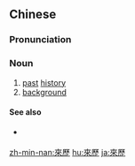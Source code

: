 {{also|来历}}
==Chinese==
{{zh-forms|s=来历}}

===Pronunciation===
{{zh-pron
|m=láilì
|c=loi4 lik6
|h=pfs=lòi-li̍t
|mn=qz:lâi-lia̍k/tw,xm,zz:lâi-le̍k
|ma=Zh-láilì.ogg
|cat=n
}}

===Noun===
{{zh-noun}}

# [[past]] [[history]]
# [[background]] {{gloss|of a person, an event, etc.}}

====See also====
* {{qualifier|not to be confused with}} {{zh-l|歷來}}

{{zh-cat|Advanced}}

[[zh-min-nan:來歷]]
[[hu:來歷]]
[[ja:來歷]]